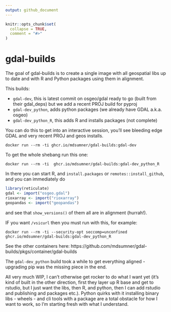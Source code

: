```yaml
---
output: github_document
---
```


<!-- README.md is generated from README.Rmd. Please edit that file -->

```r
knitr::opts_chunk$set(
  collapse = TRUE,
  comment = "#>"
)
```

# gdal-builds

<!-- badges: start -->
<!-- badges: end -->

The goal of gdal-builds is to create a single image with all geospatial libs up to date and with R and Python packages using them in alignment. 

This builds: 

- `gdal-dev`, this is latest commit on osgeo/gdal ready to go (built from their gdal_deps) but we add a recent PROJ build for pyproj
- `gdal-dev_python`, adds python packages (we already have GDAL a.k.a. osgeo)
- `gdal-dev_python_R`, this adds R and installs packages (not complete)


You can do this to get into an interactive session, you'll see bleeding edge GDAL and very recent PROJ and geos installs. 

```
docker run --rm -ti ghcr.io/mdsumner/gdal-builds:gdal-dev  
```

To get the whole shebang run this one: 

```
docker run --rm -ti  ghcr.io/mdsumner/gdal-builds:gdal-dev_python_R 
```

In there you can start R, and `install.packages` or `remotes::install_github`, and you can immediately do

```R
library(reticulate)
gdal <- import("osgeo.gdal")
rioxarray <- import("rioxarray")
geopandas <- import("geopandas")
```
and see that `show_versions()` of them all are in alignment (hurrah!). 


IF you want `/vsicurl` then you must run with this, for example: 

```
docker run --rm -ti --security-opt seccomp=unconfined ghcr.io/mdsumner/gdal-builds:gdal-dev_python_R 
```


See the other containers here: https://github.com/mdsumner/gdal-builds/pkgs/container/gdal-builds


The `gdal-dev_python` build took a while to get everything aligned - upgrading pip was the missing piece in the end. 


All very much WIP, I can't otherwise get rocker to do what I want yet (it's kind of built in the other direction, first they layer up R base and get to rstudio, but I just want the libs, then R, and python, then I can add rstudio and publishing and packages etc.). Python quirks with it installing binary libs - wheels -  and cli tools with a package are a total obstacle for how I want to work, so I'm starting fresh with what I understand. 




